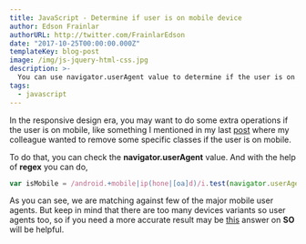 ```yaml
---
title: JavaScript - Determine if user is on mobile device
author: Edson Frainlar
authorURL: http://twitter.com/FrainlarEdson
date: "2017-10-25T00:00:00.000Z"
templateKey: blog-post
image: /img/js-jquery-html-css.jpg
description: >-
  You can use navigator.userAgent value to determine if the user is on a mobile device.
tags:
  - javascript
---
```


In the responsive design era, you may want to do some extra operations if the user is on mobile, like something I mentioned in my last [post][1] where my colleague wanted to remove some specific classes if the user is on mobile.

To do that, you can check the **navigator.userAgent** value. And with the help of **regex** you can do,

```js
var isMobile = /android.+mobile|ip(hone|[oa]d)/i.test(navigator.userAgent);
```

As you can see, we are matching against few of the major mobile user agents. But keep in mind that there are too many devices variants so user agents too, so if you need a more accurate result
may be [this][2] answer on **SO** will be helpful.

[1]: https://edsonfrainlar.com/post/remove-specific-class-from-all-elements-jquery/
[2]: https://stackoverflow.com/questions/11381673/detecting-a-mobile-browser
